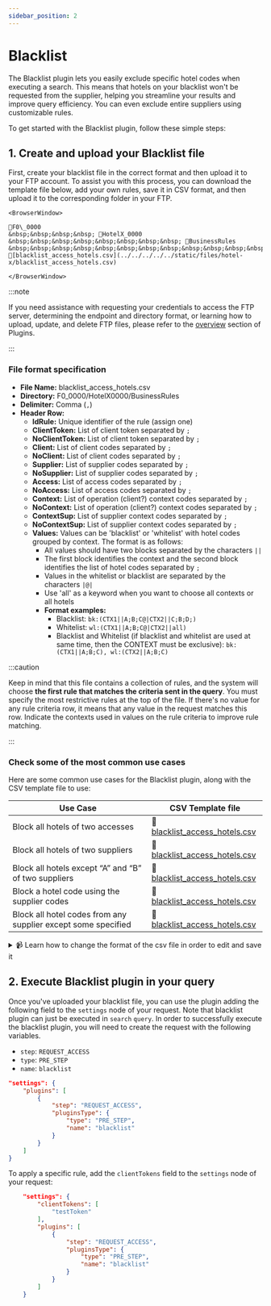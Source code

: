 ```yaml
---
sidebar_position: 2
---
```


# Blacklist

The Blacklist plugin lets you easily exclude specific hotel codes when executing a search. This means that hotels on your blacklist won't be requested from the supplier, helping you streamline your results and improve query efficiency. You can even exclude entire suppliers using customizable rules.

To get started with the Blacklist plugin, follow these simple steps:

## 1. Create and upload your Blacklist file

First, create your blacklist file in the correct format and then upload it to your FTP account. To assist you with this process, you can download the template file below, add your own rules, save it in CSV format, and then upload it to the corresponding folder in your FTP.

```mdx-code-block
<BrowserWindow>

📁F0\_0000  
&nbsp;&nbsp;&nbsp;&nbsp; 📁HotelX_0000  
&nbsp;&nbsp;&nbsp;&nbsp;&nbsp;&nbsp;&nbsp;&nbsp; 📁BusinessRules  
&nbsp;&nbsp;&nbsp;&nbsp;&nbsp;&nbsp;&nbsp;&nbsp;&nbsp;&nbsp;&nbsp;&nbsp; 📄[blacklist_access_hotels.csv](../../../../../static/files/hotel-x/blacklist_access_hotels.csv)

</BrowserWindow>
```

:::note

If you need assistance with requesting your credentials to access the FTP server, determining the endpoint and directory format, or learning how to upload, update, and delete FTP files, please refer to the [overview](../plugins/overview) section of Plugins.

:::

### File format specification

* **File Name:** blacklist_access_hotels.csv
* **Directory:** F0_0000/HotelX0000/BusinessRules
* **Delimiter:** Comma (`,`)
* **Header Row:**
	* **IdRule:** Unique identifier of the rule (assign one)
	* **ClientToken:** List of client token separated by `;` 
	* **NoClientToken:** List of client token separated by `;`  
	* **Client:** List of client codes separated by `;` 
	* **NoClient:** List of client codes separated by `;` 
	* **Supplier:** List of supplier codes separated by `;` 
	* **NoSupplier:** List of supplier codes separated by `;` 
	* **Access:** List of access codes separated by `;` 
	* **NoAccess:** List of access codes separated by `;` 
	* **Context:** List of operation (client?) context codes separated by `;` 
	* **NoContext:** List of operation (client?) context codes separated by `;` 
	* **ContextSup:** List of supplier context codes separated by `;` 
	* **NoContextSup:** List of supplier context codes separated by `;` 
	* **Values:** Values can be 'blacklist' or 'whitelist' with hotel codes grouped by context. The format is as follows:
		* All values should have two blocks separated by the characters `||`
		* The first block identifies the context and the second block identifies the list of hotel codes separated by `;` 
		* Values in the whitelist or blacklist are separated by the characters `|@|`
		* Use 'all' as a keyword when you want to choose all contexts or all hotels
		* **Format examples:**
			* Blacklist: `bk:(CTX1||A;B;C@|CTX2||C;B;D;)`
			* Whitelist: `wl:(CTX1||A;B;C@|CTX2||all)`
			* Blacklist and Whitelist (if blacklist and whitelist are used at same time, then the CONTEXT must be exclusive): `bk:(CTX1||A;B;C), wl:(CTX2||A;B;C)`

:::caution

Keep in mind that this file contains a collection of rules, and the system will choose **the first rule that matches the criteria sent in the query**. You must specify the most restrictive rules at the top of the file. If there's no value for any rule criteria row, it means that any value in the request matches this row. Indicate the contexts used in values on the rule criteria to improve rule matching.

:::


### Check some of the most common use cases

Here are some common use cases for the Blacklist plugin, along with the CSV template file to use:

| Use Case                                                      | CSV Template file             |
|---------------------------------------------------------------|-------------------------------|
| Block all hotels of two accesses                              | 📄[blacklist\_access\_hotels.csv](#) |
| Block all hotels of two suppliers                             | 📄[blacklist\_access\_hotels.csv](#) |
| Block all hotels except “A” and “B” of two suppliers          | 📄[blacklist\_access\_hotels.csv](#) |
| Block a hotel code using the supplier codes                   | 📄[blacklist\_access\_hotels.csv](#) |
| Block all hotel codes from any supplier except some specified | 📄[blacklist\_access\_hotels.csv](#) |

<details>
    <summary>📹 Learn how to change the format of the csv file in order to edit and save it</summary>
    <div>
        <div>[Añadir vídeo]</div>
    </div>
</details>



## 2. Execute Blacklist plugin in your query

Once you've uploaded your blacklist file, you can use the plugin adding the following field to the `settings` node of your request. Note that blacklist plugin can just be executed in `search` `query`. In order to successfully execute the blacklist plugin, you will need to create the request with the following variables.

* `step`: `REQUEST_ACCESS`
* `type`: `PRE_STEP`
* `name`: `blacklist`

```json
"settings": {
	"plugins": [
		{
			"step": "REQUEST_ACCESS",
			"pluginsType": {
				"type": "PRE_STEP",
				"name": "blacklist"
			}
		}
	]
}
```

To apply a specific rule, add the `clientTokens` field to the `settings` node of your request:

```json
	"settings": {
		"clientTokens": [
			"testToken"
		],
		"plugins": [
            {
				"step": "REQUEST_ACCESS",
				"pluginsType": {
					"type": "PRE_STEP",
					"name": "blacklist"
				}
			}
        ]
	}
```